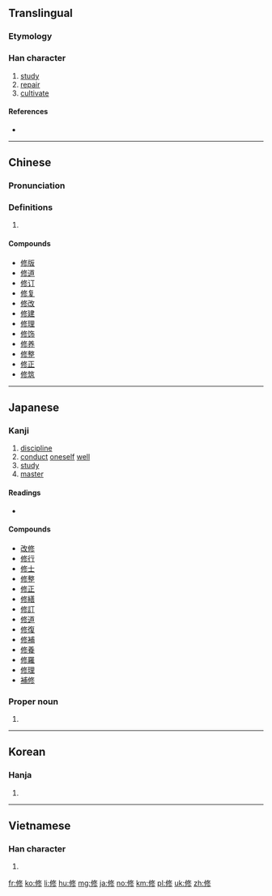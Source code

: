 ==Translingual==
{{stroke order|strokes=9}}

===Etymology===
{{Han compound|攸|彡|ls=psc}}

===Han character===
{{Han char|rn=9|rad=人|as=07|asj=08|sn=9|snj=10|four=2822<sub>2</sub>|canj=人中竹竹 (OLHH), 人中人竹 (OLOH)|ids=⿸[[攸]][[彡]]}}

# [[study]]
# [[repair]]
# [[cultivate]]

====References====
* {{Han ref|kx=0106.050|dkj=00721|dj=0225.130|hdz=10159.020|uh=4FEE|ud=20462|bh=ADD7|bd=44503}}

----

==Chinese==
{{zh-forms}}

===Pronunciation===
{{zh-pron
|m=xiū
|c=sau1
|mc=y
|oc=y
|ma=Zh-xiu.ogg
|cat=v
}}

===Definitions===
# {{rfdef|lang=zh}}

====Compounds====
* [[修版]]
* [[修道]]
* [[修订]]
* [[修复]]
* [[修改]]
* [[修建]]
* [[修理]]
* [[修饰]]
* [[修养]]
* [[修整]]
* [[修正]]
* [[修筑]]

----

==Japanese==

===Kanji===
{{ja-kanji|grade=5|rs=人08}}

# [[discipline]]
# [[conduct]] [[oneself]] [[well]]
# [[study]]
# [[master]]

====Readings====
* {{ja-readings|goon=[[しゅ]] (shu), [[す]] (su)|kanon=[[しゅう]] (shū), from [[しう]]|kun=[[おさめる]] (osameru)|nanori=[[のぶ]] (nobu)}}

====Compounds====
* [[改修]]
* [[修行]]
* [[修士]]
* [[修整]]
* [[修正]]
* [[修繕]]
* [[修訂]]
* [[修道]]
* [[修復]]
* [[修補]]
* [[修養]]
* [[修羅]]
* [[修理]]
* [[補修]]

===Proper noun===
{{ja-pos|おさむ|proper}}

# {{given name|male|lang=ja|sort=おさむ}}

----

==Korean==

===Hanja===
{{ko-hanja|hangeul=수|rv=su|mr=su|y=swu}}

# {{defn|lang=ko|sort=人07}}

----

==Vietnamese==

===Han character===
{{vi-hantu|[[tu]]|rs=人07}}

# {{defn|lang=vi|sort=人07}}

[[fr:修]]
[[ko:修]]
[[li:修]]
[[hu:修]]
[[mg:修]]
[[ja:修]]
[[no:修]]
[[km:修]]
[[pl:修]]
[[uk:修]]
[[zh:修]]
